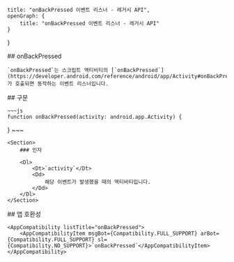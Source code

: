
    title: "onBackPressed 이벤트 리스너 - 레거시 API",
    openGraph: {
        title: "onBackPressed 이벤트 리스너 - 레거시 API"
    }
}

<Section>
    ## onBackPressed

    `onBackPressed`는 스크립트 액티비티의 [`onBackPressed`](https://developer.android.com/reference/android/app/Activity#onBackPressed())가 호출되면 동작하는 이벤트 리스너입니다.
</Section>
<Section>
    ## 구문

    ~~~js
    function onBackPressed(activity: android.app.Activity) {

}
    ~~~

    <Section>
        ### 인자

        <Dl>
            <Dt>`activity`</Dt>
            <Dd>
                해당 이벤트가 발생했을 때의 액티비티입니다.
            </Dd>
        </Dl>
    </Section>
</Section>
<Section>
    ## 앱 호환성

    <AppCompatibility listTitle="onBackPressed">
        <AppCompatibilityItem msgBot={Compatibility.FULL_SUPPORT} arBot={Compatibility.FULL_SUPPORT} sl={Compatibility.NO_SUPPORT}>`onBackPressed`</AppCompatibilityItem>
    </AppCompatibility>
</Section>